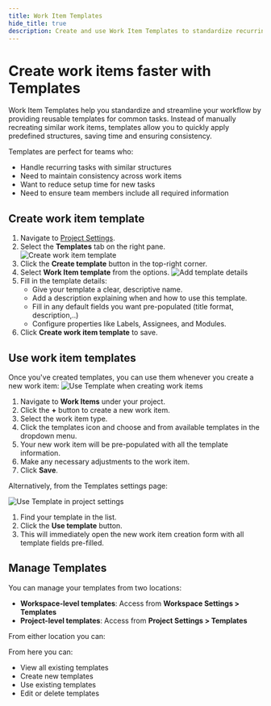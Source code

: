```yaml
---
title: Work Item Templates
hide_title: true
description: Create and use Work Item Templates to standardize recurring tasks, save setup time, and ensure consistency with predefined fields and properties.
---
```



<div className="tag-wrapper">
 <h1>Create work items faster with Templates</h1>
 <Tags 
  tags={[ 
    { name: "Pro", additionalClass: "pro" }
  ]} 
 />
</div>

Work Item Templates help you standardize and streamline your workflow by providing reusable templates for common tasks. Instead of manually recreating similar work items, templates allow you to quickly apply predefined structures, saving time and ensuring consistency.

Templates are perfect for teams who:

- Handle recurring tasks with similar structures
- Need to maintain consistency across work items
- Want to reduce setup time for new tasks
- Need to ensure team members include all required information

## Create work item template

1. Navigate to [Project Settings](https://docs.plane.so/core-concepts/projects/overview#project-settings).
2. Select the **Templates** tab on the right pane.
    ![Create work item template](https://media.docs.plane.so/templates/create-work-item-template.webp#center)
3. Click the **Create template** button in the top-right corner.
4. Select **Work Item template** from the options.
    ![Add template details](https://media.docs.plane.so/templates/add-template-details.webp#center)
5. Fill in the template details:
    - Give your template a clear, descriptive name.
    - Add a description explaining when and how to use this template.
    - Fill in any default fields you want pre-populated (title format, description,..)
    - Configure properties like Labels, Assignees, and Modules.
6. Click **Create work item template** to save.

## Use work item templates
Once you've created templates, you can use them whenever you create a new work item:
    ![Use Template when creating work items](https://media.docs.plane.so/templates/use-template-work-items.webp#center)

1. Navigate to **Work Items** under your project.
2. Click the **+** button to create a new work item.
3. Select the work item type.
4. Click the templates icon and choose and from available templates in the dropdown menu.
3. Your new work item will be pre-populated with all the template information.
4. Make any necessary adjustments to the work item.
5. Click **Save**.

Alternatively, from the Templates settings page:

![Use Template in project settings](https://media.docs.plane.so/templates/use-template-in-settings.webp#center)

1. Find your template in the list.
2. Click the **Use template** button.
3. This will immediately open the new work item creation form with all template fields pre-filled.

## Manage Templates
You can manage your templates from two locations:

- **Workspace-level templates**: Access from **Workspace Settings > Templates**
- **Project-level templates**: Access from **Project Settings > Templates**

From either location you can:

From here you can:
- View all existing templates
- Create new templates
- Use existing templates
- Edit or delete templates
